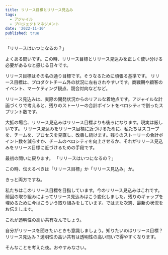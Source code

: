 ```yaml
---
title: リリース目標とリリース見込み
tags:
  - アジャイル
  - プロジェクトマネジメント
date: '2022-11-10'
published: true
---
```


「リリースはいつになるの？」

よくある問いです。この時、リリース目標とリリース見込みを正しく使い分ける必要があるなと感じる日々です。

リリース目標はその名の通り目標です。そうなるために頑張る基準です。
リリース目標は、プロダクトチーム外の状況に左右されやすいです。商戦期や顧客のイベント、マーケティング観点、競合対向などなど。

リリース見込みは、実際の開発状況からのリアルな着地点です。アジャイルな計画づくりで考えると、残りのストーリーの合計ポイントをベロシティで割ったスプリント数です。

大抵の場合、リリース見込みはリリース目標よりも後ろになります。現実は厳しいです。
リリース見込みをリリース目標に近づけるために、私たちはスコープを、チームを、プロセスを見直し、改善し続けます。残りのストーリーの合計ポイント数を減らすか、チームのベロシティを向上させるか、それがリリース見込みをリリース目標に近づけるための手段です。

最初の問いに戻ります。
「リリースはいつになるの？」

この時、伝えるべきは「リリース目標」か「リリース見込み」か。

きっと両方ですね。

私たちはこのリリース目標を目指しています。今のリリース見込みはこれです。
前回の取り組みによってリリース見込みはこう変化しました。残りのギャップを埋めるために今はこういう取り組みをしています。ではまた次週、最新の状況をお伝えします。

これが透明性の高い共有なんでしょう。

自分がリリースを聞きたいときも意識しましょう。知りたいのはリリース目標？リリース見込み？透明性の高い共有は透明性の高い問いで得やすくなります。

そんなことを考えた夜。おやすみなさい。
